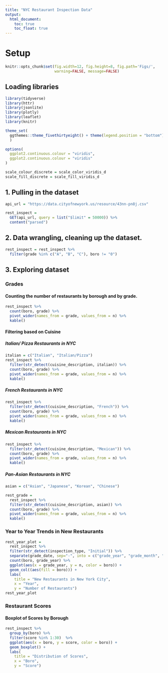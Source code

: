 ```yaml
---
title: "NYC Restaurant Inspection Data"
output: 
  html_document:
    toc: true
    toc_float: true
---
```


# Setup

```r
knitr::opts_chunk$set(fig.width=12, fig.height=8, fig.path='Figs/',
                      warning=FALSE, message=FALSE)
```

## Loading libraries 
```r
library(tidyverse)
library(httr)
library(jsonlite)
library(plotly)
library(leaflet)
library(knitr)

theme_set(
  ggthemes::theme_fivethirtyeight() + theme(legend.position = "bottom")
  )

options(
  ggplot2.continuous.colour = "viridis",
  ggplot2.continuous.colour = "viridis"
)

scale_colour_discrete = scale_color_viridis_d
scale_fill_discrete = scale_fill_viridis_d
```


## 1.  Pulling in the dataset
```r
api_url = "https://data.cityofnewyork.us/resource/43nn-pn8j.csv"

rest_inspect = 
  GET(api_url, query = list("$limit" = 50000)) %>% 
  content("parsed")
```

## 2.  Data wrangling, cleaning up the dataset.
```r
rest_inspect = rest_inspect %>% 
  filter(grade %in% c("A", "B", "C"), boro != "0")
```

## 3.  Exploring dataset

### Grades

#### Counting the number of restaurants by borough and by grade.  

```r
rest_inspect %>% 
  count(boro, grade) %>% 
  pivot_wider(names_from = grade, values_from = n) %>% 
  kable() 
```

#### Filtering based on Cuisine

##### Italian/ Pizza Restaurants in NYC

```r
italian = c("Italian", "Italian/Pizza")
rest_inspect %>% 
  filter(str_detect(cuisine_description, italian)) %>% 
  count(boro, grade) %>% 
  pivot_wider(names_from = grade, values_from = n) %>% 
  kable()
```

##### French Restaurants in NYC

```r
rest_inspect %>% 
  filter(str_detect(cuisine_description, "French")) %>% 
  count(boro, grade) %>% 
  pivot_wider(names_from = grade, values_from = n) %>% 
  kable()
```

##### Mexican Restaurants in NYC

```r
rest_inspect %>% 
  filter(str_detect(cuisine_description, "Mexican")) %>% 
  count(boro, grade) %>% 
  pivot_wider(names_from = grade, values_from = n) %>% 
  kable()
```

##### Pan-Asian Restaurants in NYC

```r
asian = c("Asian", "Japanese", "Korean", "Chinese")

rest_grade =
  rest_inspect %>% 
  filter(str_detect(cuisine_description, asian)) %>% 
  count(boro, grade) %>% 
  pivot_wider(names_from = grade, values_from = n) %>% 
  kable()
```

### Year to Year Trends in New Restaurants

```r
rest_year_plot = 
  rest_inspect %>% 
  filter(str_detect(inspection_type, "Initial")) %>% 
  separate(grade_date, sep="-", into = c("grade_year", "grade_month", "grade_day")) %>%
  count(boro, grade_year) %>% 
  ggplot(aes(x = grade_year, y = n, color = boro)) + 
  geom_col((aes(fill = boro))) +
  labs(
    title = "New Restaurants in New York City",
    x = "Year",
    y = "Number of Restaurants")
rest_year_plot
```

### Restaurant Scores

#### Boxplot of Scores by Borough

```r
rest_inspect %>% 
  group_by(boro) %>% 
  filter(score %in% 1:30)  %>% 
  ggplot(aes(x = boro, y = score, color = boro)) +
  geom_boxplot() +
  labs(
    title = "Distribution of Scores",
    x = "Boro",
    y = "Score")
```



